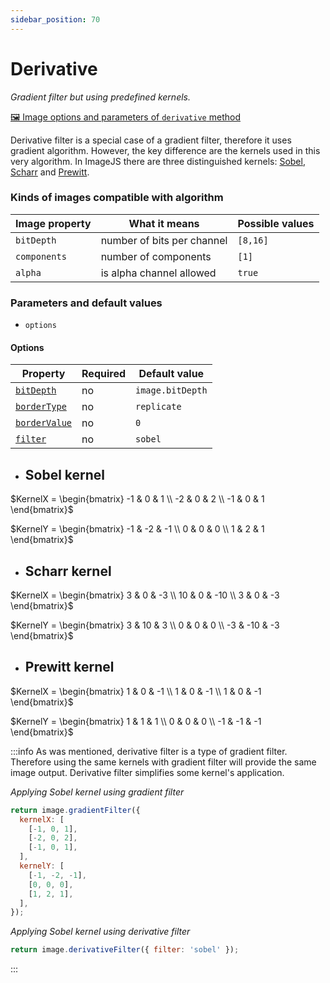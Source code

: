 ```yaml
---
sidebar_position: 70
---
```



# Derivative

_Gradient filter but using predefined kernels._

[🖼️ Image options and parameters of `derivative` method](https://api.image-js.org/classes/index.Image.html#derivativeFilter 'link on github io')

Derivative filter is a special case of a gradient filter, therefore it uses gradient algorithm. However, the key difference are the kernels used in this very algorithm. In ImageJS there are three distinguished kernels: [Sobel](https://en.wikipedia.org/wiki/Sobel_operator 'wikipedia link on Sobel kernel'), [Scharr](https://en.wikipedia.org/wiki/Sobel_operator#Alternative_operators 'wikipedia link on Scharr operator') and [Prewitt](https://en.wikipedia.org/wiki/Prewitt_operator 'wikipedia link on Prewitt kernel').

<DerivativeDemo />

### Kinds of images compatible with algorithm

| Image property | What it means              | Possible values |
| -------------- | -------------------------- | --------------- |
| `bitDepth`     | number of bits per channel | `[8,16]`        |
| `components`   | number of components       | `[1]`           |
| `alpha`        | is alpha channel allowed   | `true`          |

### Parameters and default values

- `options`

#### Options

| Property                                                                                            | Required | Default value    |
| --------------------------------------------------------------------------------------------------- | -------- | ---------------- |
| [`bitDepth`](https://api.image-js.org/interfaces/index.DerivativeFilterOptions.html#bitDepth)       | no       | `image.bitDepth` |
| [`borderType`](https://api.image-js.org/interfaces/index.DerivativeFilterOptions.html#borderType)   | no       | `replicate`      |
| [`borderValue`](https://api.image-js.org/interfaces/index.DerivativeFilterOptions.html#borderValue) | no       | `0`              |
| [`filter`](https://api.image-js.org/interfaces/index.DerivativeFilterOptions.html#filter)           | no       | `sobel`          |

- ## Sobel kernel

$KernelX = \begin{bmatrix}
-1 & 0 & 1 \\
-2 & 0 & 2 \\
-1 & 0 & 1
\end{bmatrix}$

$KernelY = \begin{bmatrix}
-1 & -2 & -1 \\
0 & 0 & 0 \\
1 & 2 & 1
\end{bmatrix}$

- ## Scharr kernel

$KernelX = \begin{bmatrix}
3 & 0 & -3 \\
10 & 0 & -10 \\
3 & 0 & -3
\end{bmatrix}$

$KernelY = \begin{bmatrix}
3 & 10 & 3 \\
0 & 0 & 0 \\
-3 & -10 & -3
\end{bmatrix}$

- ## Prewitt kernel

$KernelX = \begin{bmatrix}
1 & 0 & -1 \\
1 & 0 & -1 \\
1 & 0 & -1
\end{bmatrix}$

$KernelY = \begin{bmatrix}
1 & 1 & 1 \\
0 & 0 & 0 \\
-1 & -1 & -1
\end{bmatrix}$

:::info
As was mentioned, derivative filter is a type of gradient filter. Therefore using the same kernels with gradient filter will provide the same image output. Derivative filter simplifies some kernel's application.

_Applying Sobel kernel using gradient filter_

```js
return image.gradientFilter({
  kernelX: [
    [-1, 0, 1],
    [-2, 0, 2],
    [-1, 0, 1],
  ],
  kernelY: [
    [-1, -2, -1],
    [0, 0, 0],
    [1, 2, 1],
  ],
});
```

_Applying Sobel kernel using derivative filter_

```js
return image.derivativeFilter({ filter: 'sobel' });
```

:::
